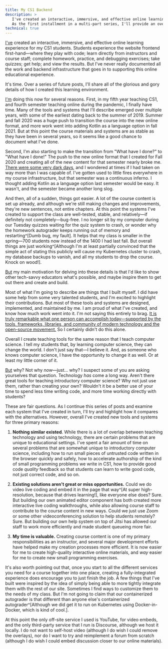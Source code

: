 ```yaml
---
title: My CS1 Backend
description: >
   I've created an interactive, immersive, and effective online learning experience for my CS1 students.
   As the first installment in a multi-part series, I'll provide an overview of my course infrastructure, and discuss a bit about how I got here.
technical: true
---
```


[I've](-) created an interactive, immersive, and effective online learning experience for my CS1 students.
Students experience the website frontend first-hand—where they play with code; learn directly from instructors and course staff; complete homework, practice, and debugging exercises; take quizzes; get help; and view the results.
But I've never really documented all the work and backend infrastructure that goes in to supporting this online educational experience.

It's time.
Over a series of future posts, I'll share all of the glorious and gory details of how I created this learning environment.

[I'm](-) doing this now for several reasons.
First, in my fifth year teaching CS1, and fourth semester teaching online during the pandemic, I finally have time.
Many of the tools and systems that I'll describe emerged over multiple years, with some of the earliest dating back to the summer of 2019.
Summer and fall 2020 was a huge push to transition the course into the new online format, and more work went into adding Kotlin as a language option in fall 2021.
But at this point the course materials and systems are as stable as they have been in several years, so it seems like a good chance to document what I've done.

Second, I'm also starting to make the transition from "What have I done?" to "What have I done!"
The push to the new online format that I created for Fall 2020 and creating all of the new content for that semester nearly broke me.
[There were some very dark days](+), and I wondered at times if I had taken on way more than I was capable of.
I've gotten used to little fires everywhere in my course infrastructure, but that semester was a continuous inferno.
I thought adding Kotlin as a language option last semester would be easy.
It wasn't, and the semester became another long slog.

And then, all of a sudden, things got easier.
A lot of the course content is set up already, and although we're still making changes and improvements, they're new sentences, not entire chapters.
At this point the systems I've created to support the class are well-tested, stable, and relatively—if definitely not completely—bug-free.
I no longer sit by my computer during our Tuesday quizzes waiting for the quiz system to crash, or wonder why the homework autograder keeps running out of memory and restarting^[Dumb bug, my fault].
It helps that my class is smaller in the spring—700 students now instead of the 1400 I had last fall.
But overall things are just working^[Although I'm at least partially convinced that the simple act of stating this publicly will cause my Kubernetes cluster to crash, my database backups to vanish, and all my students to drop the course. Knock on wood!].

[But](-) my main motivation for delving into these details is that
I'd like to show other tech-savvy educators what's possible, and maybe inspire them to get out there and create and build.

Most of what I'm going to describe are things that I built myself.
I did have some help from some very talented students, and I'm excited to highlight their contributions.
But most of these tools and systems are designed, implemented, and maintained by me.
I am proud of what I've created, and know how much work went into it.
I'm not saying this entirely to brag.
[It is truly remarkable what one person can accomplish today—supported by the tools, frameworks, libraries, and community of modern technology and the open-source movement.](+)
So I certainly didn't do this alone.

Overall I create teaching tools for the same reason that I teach computer science.
I tell my students that, by learning computer science, they can change the world.
I don't just say that—I believe it.
And, as someone who knows computer science, I have the opportunity to change it as well.
Or at least my little corner of it.

[But](-) why?
Not why _now_—just... why?
I suspect some of you are asking yourselves that question.
Technology _has_ come a long way.
Aren't there great tools for teaching introductory computer science?
Why not just use them, rather than creating your own?
Wouldn't it be a better use of your time to spend less time writing code, and more time working directly with students?

These are fair questions.
As I continue this series of posts and examine each system that I've created in turn, I'll try and highlight how it compares with the alternatives.
However, overall I've created new tools and systems for three primary reasons:

1. **Nothing similar existed**.
While there is a lot of overlap between teaching technology and using technology, there are certain problems that are unique to educational settings.
I've spent a fair amount of time on several problems that are somewhat unique to introductory computer science, including how to run small pieces of untrusted code written in the browser quickly and safely, how to accelerate authorship of the kind of small programming problems we write in CS1, how to provide good code _quality_ feedback so that students can learn to write good code, not just correct code, and so on.

1. **Existing solutions aren't great or miss opportunities.**
Could we do video live coding and embed it in the page that way^[At super high-resolution, because that drives learning!], like everyone else does?
Sure.
But building our own animated editor component has both created more interactive live coding walkthroughs, while also allowing course staff to contribute to the course content in new ways.
Could we just use Zoom or some other videoconferencing solution to help students remotely?
Sure.
But building our own help system on top of Jitsi has allowed our staff to work more efficiently and made student queueing more fair.

1. **My time is valuable.**
Creating course content is one of my primary responsibilities as an instructor, and several major development efforts have helped make my creation processes more efficient.
It is now easier for me to create high-quality interactive online materials, and _way_ easier for me to create new small programming exercises.

It's also worth pointing out that, once you start to all the different services you need for a course together into one place, creating a fully-integrated experience does encourage you to just finish the job.
A few things that I've built were inspired by the idea of simply being able to more tightly integrate them with the rest of our site.
Sometimes I find ways to customize them to the needs of my class.
But I'm not going to claim that our containerized autograder is that different than anyone else's containerized autograder^[Although we did get it to run on Kubernetes using Docker-in-Docker, which is kind of cool.].

At this point the only off-site service I used is YouTube, for video embeds, and the only third-party service that I run is Discourse, although we host it locally.
I do not want to self-host video (although I do wish I could remove the overlays), nor do I want to try and reimplement a forum from scratch (although I do wish I could embed discussion closer to our online materials).